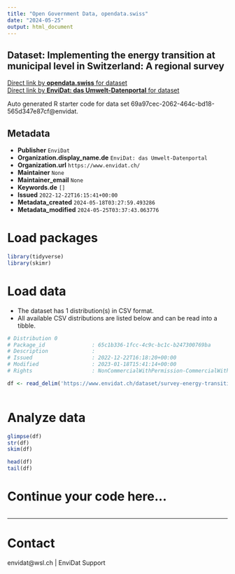 ```yaml
---
title: "Open Government Data, opendata.swiss"
date: "2024-05-25"
output: html_document
---
```


## Dataset: Implementing the energy transition at municipal level in Switzerland: A regional survey



[Direct link by **opendata.swiss** for dataset](https://opendata.swiss/de/dataset/implementing-the-energy-transition-at-municipal-level-in-switzerland-a-regional-survey)<br>
[Direct link by **EnviDat: das Umwelt-Datenportal** for dataset](https://www.envidat.ch/#/metadata/survey-energy-transition-municipal-level-switzerland)

Auto generated R starter code for data set 69a97cec-2062-464c-bd18-565d347e87cf@envidat.

## Metadata

- **Publisher** `EnviDat`
- **Organization.display_name.de** `EnviDat: das Umwelt-Datenportal`
- **Organization.url** `https://www.envidat.ch/`
- **Maintainer** `None`
- **Maintainer_email** `None`
- **Keywords.de** `[]`
- **Issued** `2022-12-22T16:15:41+00:00`
- **Metadata_created** `2024-05-18T03:27:59.493286`
- **Metadata_modified** `2024-05-25T03:37:43.063776`


# Load packages

```r

library(tidyverse)
library(skimr)

```

# Load data

-   The dataset has 1 distribution(s) in CSV format.
-   All available CSV distributions are listed below and can be read into a tibble.

```r

# Distribution 0
# Package_id               : 65c1b336-1fcc-4c9c-bc1c-b247300769ba
# Description              : 
# Issued                   : 2022-12-22T16:18:20+00:00
# Modified                 : 2023-01-18T15:41:14+00:00
# Rights                   : NonCommercialWithPermission-CommercialWithPermission-ReferenceRequired

df <- read_delim('https://www.envidat.ch/dataset/survey-energy-transition-municipal-level-switzerland/resource/07932f6b-27b2-4150-86a0-f33bbbfdc717')



```

# Analyze data

```r

glimpse(df)
str(df)
skim(df)

head(df)
tail(df)

```

# Continue your code here...

```r

```

------------------------------------------------------------------------

# Contact

envidat@wsl.ch | EnviDat Support

